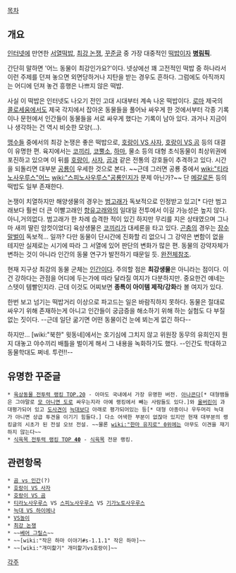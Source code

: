 [[목차]]
== 개요 ==
[[인터넷]]에 만연한 [[서열떡밥]], [[최강 논쟁]], [[꾸준글]] 중 가장 대중적인 [[떡밥]]이자 '''[[병림픽]]'''.

간단히 말하면 '어느 동물이 최강인가요?'이다. 넷상에선 꽤 고전적인 떡밥 중 하나라서 이런 주제를 던져 놓으면 외면당하거나 지탄을 받는 경우도 흔하다. 그럼에도 아직까지는 어디에 던져 놓건 흥행은 나쁘지 않은 떡밥.

사실 이 떡밥은 인터넷도 나오기 전인 고대 시대부터 계속 나온 떡밥이다. [[로마]] 제국의 [[콜로세움]]에서도 제국 각지에서 잡아온 동물들을 풀어놔 싸우게 한 것에서부터 각종 기록이나 문헌에서 인간들이 동물들을 서로 싸우게 했다는 기록이 남아 있다. 과거나 지금이나 생각하는 건 역시 비슷한 모양(...).

[[맹수]]들 중에서의 최강 논쟁은 좋은 떡밥으로, [[호랑이 VS 사자]], [[호랑이 VS 곰]] 등의 대결이 유명한 편. 육지에서는 [[코끼리]], [[코뿔소]], [[하마]], 물소 등의 대형 초식동물이 최상위권에 포진하고 있으며 이 뒤를 [[호랑이]], [[사자]], [[곰]]과 같은 전통의 강호들이 추격하고 있다. 시간을 되돌리면 대부분 [[공룡]]이 우세한 것으로 본다. ~~근데 그러면 공룡 중에서 [[wiki:"티라노사우루스"어느]] [[wiki:"스피노사우루스"공룡]]인지가 문제 아닌가?~~ 단 [[메갈로돈]] 등의 떡밥도 일부 존재한다.

논쟁이 치열하지만 해양생물의 경우는 [[범고래]]가 독보적으로 인정받고 있고[* 다만 범고래보다 훨씬 더 큰 이빨고래인 [[향유고래]]와의 일대일 전투에서 이길 가능성은 높지 않다.아니,거의없다. 범고래가 한 차례 습격한 적이 있긴 하지만 무리를 지은 상태였으며 그나마 새끼 딸린 암컷이었다] 육상생물은 [[코끼리]]가 대세론을 타고 있다. [[곤충]]의 경우는 [[장수말벌]]이 독보적... 일까? 다만 동물이 단시간에 진화할 리 없으니 그 강약은 변함이 없을 테지만 실제로는 시기에 따라 그 서열에 있어 판단의 변화가 많은 편. 동물의 강약자체가 변하는 것이 아니라 인간의 동물 연구가 발전하기 때문일 듯. [[완전체]]참조.

현재 지구상 최강의 동물 군체는 [[인간]]이다. 주의할 점은 '''최강생물'''은 아니라는 점이다. 이건 강하다는 관점을 어디에 두는가에 따라 달라질 여지가 다분하지만. 중요한건 얘네는 스텟이 템빨인지라. 근데 이것도 어찌보면 '''종특이 아이템 제작/강화'''라 볼 여지가 있다.

한번 보고 넘기는 떡밥거리 이상으로 파고드는 일은 바람직하지 못하다. 동물은 절대로 싸우기 위해 존재하는게 아니고 인간들이 궁금증을 해소하기 위해 하는 실험도 다 부질없는 짓이다. --근데 일단 굶기면 어떤 동물이건 눈에 뵈는게 없긴 하다--

하지만… [wiki:"북한" 윗동네]에서는 호기심에 그치지 않고 위원장 동무의 유희인지 뭔지 대놓고 야수끼리 배틀을 벌이게 해서 그 내용을 녹화하기도 했다. --인간도 학대하고 동물학대도 쩌네. 투런!!--
== 유명한 꾸준글 ==
 * [http://blog.naver.com/heiwajima/100060948488 육상동물 전투력 랭킹 TOP.20] - 아마도 국내에서 가장 유명한 버전. [[아나콘다]][* 대형뱀들은 그야말로 [[모 아니면 도]]로 싸우는지라 아예 랭킹에서 빼는 사람들도 있다.]와 [[울버린]]이 과대평가되어 있고 [[도사견]]이 [[늑대]]보다 아래로 평가되어있는 등[* 대형 아종이나 우두머리 늑대가 아니면 상급 투견을 이기기 힘들다.] 다소 어색한 부분이 없잖아 있지만 현재 대부분의 랭킹글의 시초가 된 전설 오브 전설. ~~물론 [[wiki:"한마 유지로" 0위]]에는 아무도 이견을 재기하지 않는다~~
 * [http://blog.naver.com/tomy1102/220119243588 식육목 전투력 랭킹 TOP '''40'''] - [[식육목]] 전문 랭킹.

== 관련항목 ==
 * [[곰 vs 인간]](?)
 * [[호랑이 VS 사자]]
 * [[호랑이 VS 곰]]
 * [[티라노사우루스]] VS [[스피노사우루스]] VS [[기가노토사우루스]]
 * [[늑대 VS 하이에나]]
 * [[VS놀이]]
 * [[최강 논쟁]]
 * ~~[[베어 그릴스]]~~
 * ~~[wiki:"작은 하마 이야기#s-1.1.1" 작은 하마]~~
 * ~~[wiki:"개미핥기" 개미핥기vs호랑이]~~

[[각주]]

